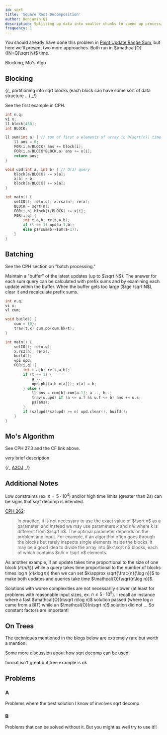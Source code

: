 ```yaml
---
id: sqrt
title: 'Square Root Decomposition'
author: Benjamin Qi
description: Splitting up data into smaller chunks to speed up processing.
frequency: 1
---
```


<FocusProblem problem="sam" />

You should already have done this problem in
[Point Update Range Sum](/gold/PURS), but here we'll present two more
approaches. Both run in $\mathcal{O}((N+Q)\sqrt N)$ time.

<Resources>
	<Resource source="CPH" title="27 - Square Root Algorithms" starred></Resource>
	<Resource
		source="CF"
		title="Applications of Square Root Decomposition"
		url="https://codeforces.com/blog/entry/83248"
		starred
	>
		Blocking, Mo's Algo
	</Resource>
</Resources>

## Blocking

{/_ partitioning into sqrt blocks (each block can have some sort of data
structure ...) _/}

See the first example in CPH.

```cpp
int n,q;
vi x;
ll block[450];
int BLOCK;

ll sum(int a) { // sum of first a elements of array in O(sqrt(n)) time
	ll ans = 0;
	F0R(i,a/BLOCK) ans += block[i];
	FOR(i,a/BLOCK*BLOCK,a) ans += x[i];
	return ans;
}

void upd(int a, int b) { // O(1) query
	block[a/BLOCK] -= x[a];
	x[a] = b;
	block[a/BLOCK] += x[a];
}

int main() {
	setIO(); re(n,q); x.rsz(n); re(x);
	BLOCK = sqrt(n);
	F0R(i,n) block[i/BLOCK] += x[i];
	F0R(i,q) {
		int t,a,b; re(t,a,b);
		if (t == 1) upd(a-1,b);
		else ps(sum(b)-sum(a-1));
	}
}
```

## Batching

See the CPH section on "batch processing."

Maintain a "buffer" of the latest updates (up to $\sqrt N$). The answer for each
sum query can be calculated with prefix sums and by examining each update within
the buffer. When the buffer gets too large ($\ge \sqrt N$), clear it and
recalculate prefix sums.

```cpp
int n,q;
vi x;
vl cum;

void build() {
	cum = {0};
	trav(t,x) cum.pb(cum.bk+t);
}

int main() {
	setIO(); re(n,q);
	x.rsz(n); re(x);
	build();
	vpi upd;
	F0R(i,q) {
		int t,a,b; re(t,a,b);
		if (t == 1) {
			a --;
			upd.pb({a,b-x[a]}); x[a] = b;
		} else {
			ll ans = cum[b]-cum[a-1]; a --, b--;
			trav(u,upd) if (a <= u.f && u.f <= b) ans += u.s;
			ps(ans);
		}
		if (sz(upd)*sz(upd) >= n) upd.clear(), build();
	}
}
```

## Mo's Algorithm

See CPH 27.3 and the CF link above.

<Resources>
	<Resource source="CF" title="Mo's Algorithm" url="7383">
		<i>very</i> brief description
	</Resource>
</Resources>

{/_ [A2OJ](https://a2oj.com/category?ID=318) _/}

## Additional Notes

Low constraints (ex. $n=5\cdot 10^4$) and/or high time limits (greater than 2s)
can be signs that sqrt decomp is intended.

[CPH 262](/CPH.pdf#page=262):

> In practice, it is not necessary to use the exact value of $\sqrt n$ as a
> parameter, and instead we may use parameters $k$ and $n/k$ where $k$ is
> different from $\sqrt n$. The optimal parameter depends on the problem and
> input. For example, if an algorithm often goes through the blocks but rarely
> inspects single elements inside the blocks, it may be a good idea to divide
> the array into $k<\sqrt n$ blocks, each of which contains $n/k > \sqrt n$
> elements.

As another example, if an update takes time proportional to the size of one
block ($\mathcal{O}(n/k)$) while a query takes time proportional to the number
of blocks times $\log n$ ($\mathcal{O}(k\log n)$) then we can set
$k\approx \sqrt{\frac{n}{\log n}}$ to make both updates and queries take time
$\mathcal{O}(\sqrt{n\log n})$.

Solutions with worse complexities are not necessarily slower (at least for
problems with reasonable input sizes, ex. $n\le 5\cdot 10^5$). I recall an
instance where a fast $\mathcal{O}(n\sqrt n\log n)$ solution passed (where
$\log n$ came from a BIT) while an $\mathcal{O}(n\sqrt n)$ solution did not ...
So constant factors are important!

## On Trees

The techniques mentioned in the blogs below are extremely rare but worth a
mention.

<Resources>
	<Resource source="CF" title="Mo's on Trees" url="43230"></Resource>
	<Resource source="CF" title="Block Tree" url="46843"></Resource>
</Resources>

Some more discussion about how sqrt decomp can be used:

<Resources>
	<Resource
		source="CF"
		url="https://codeforces.com/blog/entry/54133"
		title="SQRT decomposition for beginners"
	>
		format isn't great but tree example is ok
	</Resource>
</Resources>

## Problems

### A

Problems where the best solution I know of involves sqrt decomp.

<Problems problems="fst" />

### B

Problems that can be solved without it. But you might as well try to use it!!

<Problems problems="bad" />
